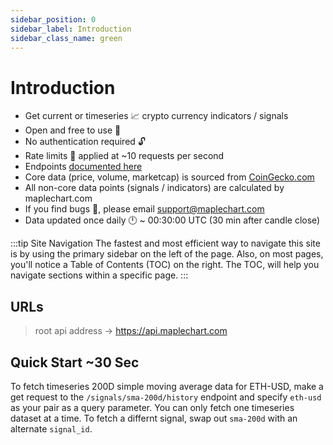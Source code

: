 ```yaml
---
sidebar_position: 0
sidebar_label: Introduction
sidebar_class_name: green
---
```



# Introduction

-   Get current or timeseries 📈 crypto currency indicators / signals
-   Open and free to use 🙌
-   No authentication required 🔓
-   Rate limits 🐇 applied at ~10 requests per second
-   Endpoints [documented here](/docs/endpoints)
-   Core data (price, volume, marketcap) is sourced from [CoinGecko.com](https://www.coingecko.com/en/api)
-   All non-core data points (signals / indicators) are calculated by maplechart.com
-   If you find bugs 🐛, please email support@maplechart.com
-   Data updated once daily 🕛 ~ 00:30:00 UTC (30 min after candle close)

:::tip Site Navigation
The fastest and most efficient way to navigate this site is by using the primary sidebar on the left of the page. Also,
on most pages, you'll notice a Table of Contents (TOC) on the right. The TOC, will help you navigate sections within a specific page.
:::

## URLs

> root api address → https://api.maplechart.com

## Quick Start ~30 Sec

To fetch timeseries 200D simple moving average data for ETH-USD, make a get request to the `/signals/sma-200d/history` endpoint
and specify `eth-usd` as your pair as a query parameter. You can only fetch one timeseries dataset at a time. To fetch a differnt
signal, swap out `sma-200d` with an alternate `signal_id`.

<ExamplesSection url='https://api.maplechart.com/signals/sma-200d/history?pair=eth-usd' />
